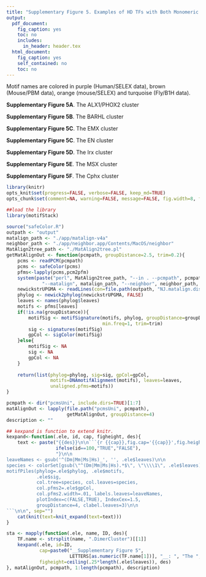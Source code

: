 ```yaml
---
title: "Supplementary Figure 5. Examples of HD TFs with Both Monomeric and Dimeric Motifs"
output: 
  pdf_document:
    fig_caption: yes
    toc: no
    includes:
      in_header: header.tex
  html_document:
    fig_caption: yes
    self_contained: no
    toc: no
---
```


Motif names are colored in purple (Human/SELEX data), brown (Mouse/PBM data), orange (mouse/SELEX) and turquoise (Fly/B1H data).

__Supplementary Figure 5A__. The ALX1/PHOX2 cluster

__Supplementary Figure 5B__. The BARHL cluster

__Supplementary Figure 5C__. The EMX cluster

__Supplementary Figure 5C__. The EN cluster

__Supplementary Figure 5D__. The Irx cluster

__Supplementary Figure 5E__. The MSX cluster

__Supplementary Figure 5F__. The Cphx cluster

```r
library(knitr)
opts_knit$set(progress=FALSE, verbose=FALSE, keep_md=TRUE)
opts_chunk$set(comment=NA, warning=FALSE, message=FALSE, fig.width=8, fig.pos="!htb")
```
```r
##load the library
library(motifStack)
```
```r
source("safeColor.R")
outpath <- "output"
matalign_path <- "./app/matalign-v4a"
neighbor_path <- "./app/neighbor.app/Contents/MacOS/neighbor"
MatAlign2tree_path <- "./MatAlign2tree.pl"
getMatAlignOut <- function(pcmpath, groupDistance=2.5, trim=0.2){
    pcms <- readPCM(pcmpath)
    pcms <- safeColor(pcms)
    pfms<-lapply(pcms,pcm2pfm)
    system(paste("perl", MatAlign2tree_path, "--in . --pcmpath", pcmpath, "--out", outpath,
             "--matalign", matalign_path, "--neighbor", neighbor_path, "--tree","UPGMA"))
    newickstrUPGMA <- readLines(con=file.path(outpath, "NJ.matalign.distMX.nwk"))
    phylog <- newick2phylog(newickstrUPGMA, FALSE)
    leaves <- names(phylog$leaves)
    motifs <- pfms[leaves]
    if(!is.na(groupDistance)){
        motifSig <- motifSignature(motifs, phylog, groupDistance=groupDistance,
                                   min.freq=1, trim=trim)
        sig <- signatures(motifSig)
        gpCol <- sigColor(motifSig)
    }else{
        motifSig <- NA
        sig <- NA
        gpCol <- NA
    }
    
    return(list(phylog=phylog, sig=sig, gpCol=gpCol, 
                motifs=DNAmotifAlignment(motifs), leaves=leaves, 
                unaligned.pfms=motifs))
}

pcmpath <- dir("pcmsUni", include.dirs=TRUE)[1:7]
matAlignOut <- lapply(file.path("pcmsUni", pcmpath), 
                      getMatAlignOut, groupDistance=4)
description <- ""
```

```r
## kexpand is function to extend knitr.
kexpand<-function(.ele, id, cap, figheight, des){
    text <- paste("{{des}}\n\n```{r {{cap}},fig.cap='{{cap}}',fig.height={{figheight}},echo=",
                  ifelse(id==100,"TRUE","FALSE"),
                  "}\n\n
leaveNames <- gsub('^(Dm|Mm|Ms|Hs)_', '', .ele$leaves)\n\n
species <- colorSet[gsub(\"^(Dm|Mm|Ms|Hs).*$\", \"\\\\1\", .ele$leaves)]\n\n
motifPiles(phylog=.ele$phylog, .ele$motifs, 
           .ele$sig, 
           col.tree=species, col.leaves=species, 
           col.pfms2=.ele$gpCol, 
           col.pfms2.width=.01, labels.leaves=leaveNames, 
           plotIndex=c(FALSE,TRUE), IndexCex=1.5, 
           groupDistance=4, clabel.leaves=3)\n\n
```\n\n", sep="")
    cat(knit(text=knit_expand(text=text)))
}
```

```r
sta <- mapply(function(.ele, name, ID, des){
    TF.name <- strsplit(name, ".DimerCluster")[[1]]
    kexpand(.ele, id=ID, 
            cap=paste0("__Supplementary Figure 5", 
                       LETTERS[as.numeric(TF.name[1])], "__: ", "The ", TF.name[2], " cluster"),
            figheight=ceiling(.25*length(.ele$leaves)), des)
}, matAlignOut, pcmpath, 1:length(pcmpath), description)

```